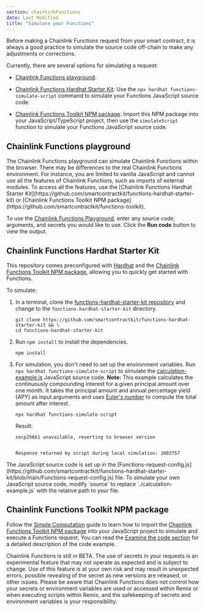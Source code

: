 ```yaml
---
section: chainlinkFunctions
date: Last Modified
title: "Simulate your Functions"
---
```



Before making a Chainlink Functions request from your smart contract, it is always a good practice to simulate the source code off-chain to make any adjustments or corrections.

Currently, there are several options for simulating a request:

- [Chainlink Functions playground](https://functions.chain.link/playground).

- [Chainlink Functions Hardhat Starter Kit](https://github.com/smartcontractkit/functions-hardhat-starter-kit): Use the `npx hardhat functions-simulate-script` command to simulate your Functions JavaScript source code.

- [Chainlink Functions Toolkit NPM package](https://github.com/smartcontractkit/functions-toolkit): Import this NPM package into your JavaScript/TypeScript project, then use the `simulateScript` function to simulate your Functions JavaScript source code.

## Chainlink Functions playground

<Aside type="caution">
  The Chainlink Functions playground can simulate Chainlink Functions within the browser. There may be differences to
  the real Chainlink Functions environment. For instance, you are limited to vanilla JavaScript and cannot use all the
  features of Chainlink Functions, such as imports of external modules. To access all the features, use the [Chainlink
  Functions Hardhat Starter Kit](https://github.com/smartcontractkit/functions-hardhat-starter-kit) or [Chainlink
  Functions Toolkit NPM package](https://github.com/smartcontractkit/functions-toolkit).
</Aside>

To use the [Chainlink Functions
Playground](https://functions.chain.link/playground), enter any source code, arguments, and secrets you would like to use. Click the **Run code** button to view the output.

<ClickToZoom src="/images/chainlink-functions/functions-playground.png" />

## Chainlink Functions Hardhat Starter Kit

This repository comes preconfigured with [Hardhat](https://hardhat.org/) and the [Chainlink Functions Toolkit NPM package](https://github.com/smartcontractkit/functions-toolkit), allowing you to quickly get started with Functions.

To simulate:

1.  In a terminal, clone the [functions-hardhat-starter-kit repository](https://github.com/smartcontractkit/functions-hardhat-starter-kit) and change to the `functions-hardhat-starter-kit` directory.

    ```shell
    git clone https://github.com/smartcontractkit/functions-hardhat-starter-kit && \
    cd functions-hardhat-starter-kit
    ```

1.  Run `npm install` to install the dependencies.

    ```shell
    npm install
    ```

1.  For simulation, you don't need to set up the environment variables. Run `npx hardhat functions-simulate-script` to simulate the [calculation-example.js](https://github.com/smartcontractkit/functions-hardhat-starter-kit/blob/main/calculation-example.js) JavaScript source code. **Note:** This example calculates the continuously compounding interest for a given principal amount over one month. It takes the principal amount and annual percentage yield (APY) as input arguments and uses [Euler's number](https://www.investopedia.com/terms/e/eulers-constant.asp) to compute the total amount after interest.

    ```shell
    npx hardhat functions-simulate-script
    ```

    Result:

    ```text
    secp256k1 unavailable, reverting to browser version


    Response returned by script during local simulation: 1003757
    ```

<Aside type="note">
  The JavaScript source code is set up in the
  [Functions-request-config.js](https://github.com/smartcontractkit/functions-hardhat-starter-kit/blob/main/Functions-request-config.js)
  file. To simulate your own JavaScript source code, modify `source` to replace `./calculation-example.js` with the
  relative path to your file.
</Aside>

## Chainlink Functions Toolkit NPM package

Follow the [Simple Computation](/chainlink-functions/tutorials/simple-computation) guide to learn how to import the [Chainlink Functions Toolkit NPM package](https://github.com/smartcontractkit/functions-toolkit) into your JavaScript project to simulate and execute a Functions request.
You can read the [Examine the code section](/chainlink-functions/tutorials/simple-computation#javascript-example) for a detailed description of the code example.

<Aside type="caution">
  Chainlink Functions is still in BETA. The use of secrets in your requests is an experimental feature that may not
  operate as expected and is subject to change. Use of this feature is at your own risk and may result in unexpected
  errors, possible revealing of the secret as new versions are released, or other issues. Please be aware that Chainlink
  Functions does not control how your secrets or environment variables are used or accessed within Remix or when
  executing scripts within Remix, and the safekeeping of secrets and environment variables is your responsibility.
</Aside>
